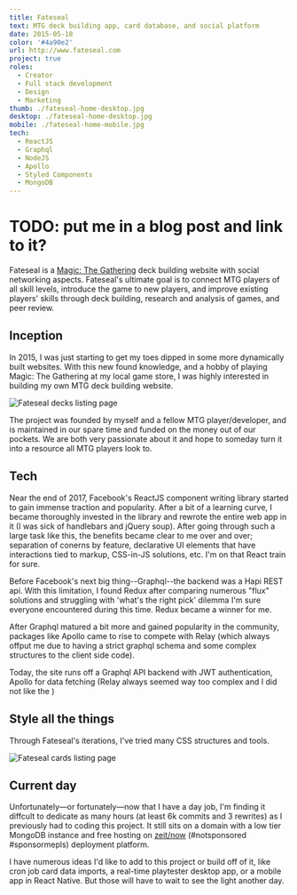 ```yaml
---
title: Fateseal
text: MTG deck building app, card database, and social platform
date: 2015-05-18
color: '#4a90e2'
url: http://www.fateseal.com
project: true
roles:
  - Creator
  - Full stack development
  - Design
  - Marketing
thumb: ./fateseal-home-desktop.jpg
desktop: ./fateseal-home-desktop.jpg
mobile: ./fateseal-home-mobile.jpg
tech:
  - ReactJS
  - Graphql
  - NodeJS
  - Apollo
  - Styled Components
  - MongoDB
---
```


# TODO: put me in a blog post and link to it?

Fateseal is a [Magic: The Gathering](http://en.wikipedia.org/wiki/Magic:_The_Gathering) deck building website with social networking aspects. Fateseal's ultimate goal is to connect MTG players of all skill levels, introduce the game to new players, and improve existing players' skills through deck building, research and analysis of games, and peer review.

## Inception

In 2015, I was just starting to get my toes dipped in some more dynamically built websites. With this new found knowledge, and a hobby of playing Magic: The Gathering at my local game store, I was highly interested in building my own MTG deck building website.

![Fateseal decks listing page](./fateseal-decks-desktop.jpg)

The project was founded by myself and a fellow MTG player/developer, and is maintained in our spare time and funded on the money out of our pockets. We are both very passionate about it and hope to someday turn it into a resource all MTG players look to.

## Tech

Near the end of 2017, Facebook's ReactJS component writing library started to gain immense traction and popularity. After a bit of a learning curve, I became thoroughly invested in the library and rewrote the entire web app in it (I was sick of handlebars and jQuery soup). After going through such a large task like this, the benefits became clear to me over and over; separation of conerns by feature, declarative UI elements that have interactions tied to markup, CSS-in-JS solutions, etc. I'm on that React train for sure.

Before Facebook's next big thing--Graphql--the backend was a Hapi REST api. With this limitation, I found Redux after comparing numerous "flux" solutions and struggling with 'what's the right pick' dilemma I'm sure everyone encountered during this time. Redux became a winner for me.

After Graphql matured a bit more and gained popularity in the community, packages like Apollo came to rise to compete with Relay (which always offput me due to having a strict graphql schema and some complex structures to the client side code).

Today, the site runs off a Graphql API backend with JWT authentication, Apollo for data fetching (Relay always seemed way too complex and I did not like the )

## Style all the things

Through Fateseal's iterations, I've tried many CSS structures and tools.

![Fateseal cards listing page](./fateseal-cards-desktop.jpg)

## Current day

Unfortunately&mdash;or fortunately&mdash;now that I have a day job, I'm finding it diffcult to dedicate as many hours (at least 6k commits and 3 rewrites) as I previously had to coding this project. It still sits on a domain with a low tier MongoDB instance and free hosting on [zeit/now](#) (#notsponsored #sponsormepls) deployment platform.

I have numerous ideas I'd like to add to this project or build off of it, like cron job card data imports, a real-time playtester desktop app, or a mobile app in React Native. But those will have to wait to see the light another day.
